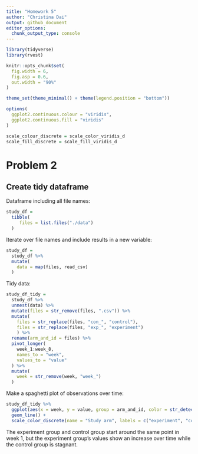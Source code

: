 ```yaml
---
title: "Homework 5"
author: "Christina Dai"
output: github_document
editor_options: 
  chunk_output_type: console
---
```


```r
library(tidyverse)
library(rvest)

knitr::opts_chunk$set(
  fig.width = 6,
  fig.asp = 0.6,
  out.width = "90%"
)

theme_set(theme_minimal() + theme(legend.position = "bottom"))

options(
  ggplot2.continuous.colour = "viridis",
  ggplot2.continuous.fill = "viridis"
)

scale_colour_discrete = scale_color_viridis_d
scale_fill_discrete = scale_fill_viridis_d
```


# Problem 2

## Create tidy dataframe

Dataframe including all file names:

```r
study_df = 
  tibble(
     files = list.files("./data")
  )
```


Iterate over file names and include results in a new variable:

```r
study_df = 
  study_df %>% 
  mutate(
    data = map(files, read_csv)
  )
```

Tidy data:

```r
study_df_tidy = 
  study_df %>% 
  unnest(data) %>% 
  mutate(files = str_remove(files, ".csv")) %>% 
  mutate(
    files = str_replace(files, "con_", "control"),
    files = str_replace(files, "exp_", "experiment")
    ) %>% 
  rename(arm_and_id = files) %>% 
  pivot_longer(
    week_1:week_8,
    names_to = "week",
    values_to = "value"
  ) %>% 
  mutate(
    week = str_remove(week, "week_")
  )
```

Make a spaghetti plot of observations over time:

```r
study_df_tidy %>% 
  ggplot(aes(x = week, y = value, group = arm_and_id, color = str_detect(arm_and_id, "control"))) + 
  geom_line() + 
  scale_color_discrete(name = "Study arm", labels = c("experiment", "control"))
```

The experiment group and control group start around the same point in week 1, but the experiment group's values show an increase over time while the control group is stagnant.







